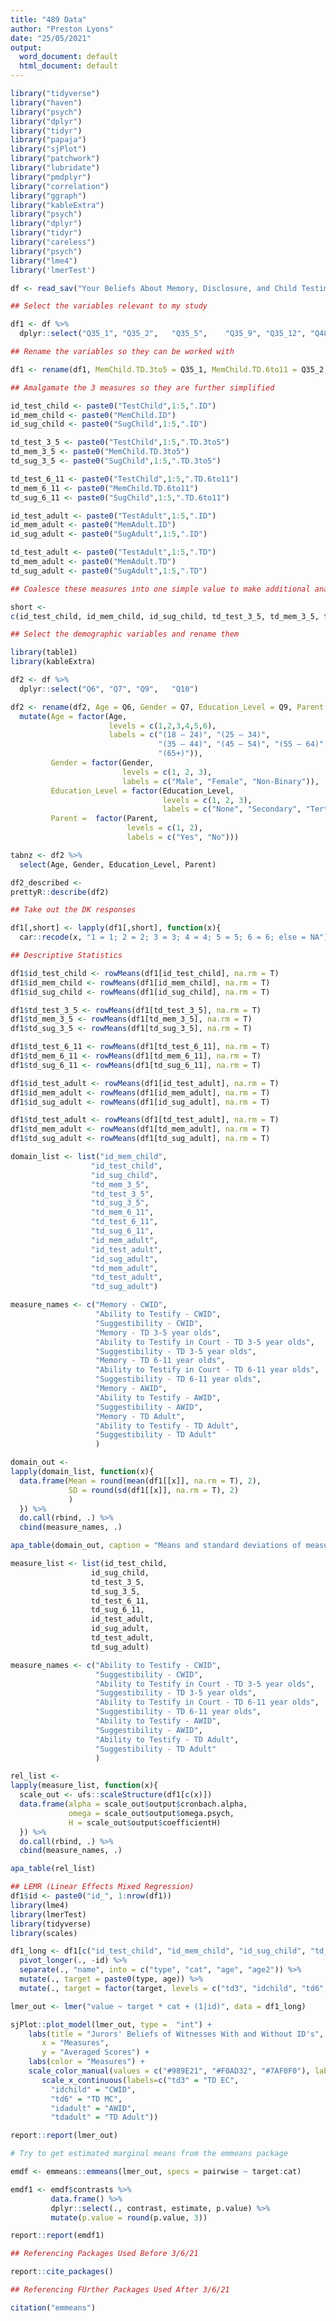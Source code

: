 ```yaml
---
title: "489 Data"
author: "Preston Lyons"
date: "25/05/2021"
output:
  word_document: default
  html_document: default
---
```

```r
library("tidyverse")
library("haven")
library("psych")
library("dplyr")
library("tidyr")
library("papaja")
library("sjPlot")
library("patchwork")
library("lubridate")
library("pmdplyr")
library("correlation")
library("ggraph")
library("kableExtra")
library("psych")
library("dplyr")
library("tidyr")
library("careless")
library("psych")
library("lme4")
library('lmerTest')
```

```r
df <- read_sav("Your Beliefs About Memory, Disclosure, and Child Testimony_April 8, 2019_12.05.sav")
```

```r
## Select the variables relevant to my study

df1 <- df %>%
  dplyr::select("Q35_1", "Q35_2",	"Q35_5",	"Q35_9", "Q35_12", "Q48_1",	"Q48_2",	"Q48_5", "Q48_9",	"Q48_12",	"Q49_1",	"Q49_2",	"Q49_5",	"Q49_9",	"Q49_12",	"Q50_1",	"Q50_2", "Q50_5",	"Q50_9",	"Q50_12", "Q51_1",	"Q51_2",	"Q51_5",	"Q51_9", "Q51_12",	"Q52_1",	"Q52_2",	"Q52_5",	"Q52_9",	"Q52_12", "Q59_1", "Q59_2", "Q59_5", "Q59_9", "Q59_12", "Q60_1", "Q60_2", "Q60_5", "Q60_9", "Q60_12", "Q61_1", "Q61_2", "Q61_5", "Q61_9", "Q61_12", "Q62_1", "Q62_2", "Q62_5", "Q62_9", "Q62_12", "Q63_1", "Q63_2", "Q63_5", "Q63_9", "Q63_12")

## Rename the variables so they can be worked with

df1 <- rename(df1, MemChild.TD.3to5 = Q35_1, MemChild.TD.6to11 = Q35_2, MemChild.ID = Q35_5, MemAdult.TD = Q35_9, MemAdult.ID = Q35_12, SugChild1.TD.3to5 = Q48_1, SugChild1.TD.6to11 = Q48_2, SugChild1.ID = Q48_5, SugAdult1.TD = Q48_9, SugAdult1.ID = Q48_12, SugChild2.TD.3to5 = Q49_1, SugChild2.TD.6to11 = Q49_2, SugChild2.ID = Q49_5, SugAdult2.TD = Q49_9, SugAdult2.ID = Q49_12, SugChild3.TD.3to5 = Q50_1, SugChild3.TD.6to11 = Q50_2, SugChild3.ID = Q50_5, SugAdult3.TD = Q50_9, SugAdult3.ID = Q50_12, SugChild4.TD.3to5 = Q51_1, SugChild4.TD.6to11 = Q51_2, SugChild4.ID = Q51_5, SugAdult4.TD = Q51_9, SugAdult4.ID = Q51_12, SugChild5.TD.3to5 = Q52_1, SugChild5.TD.6to11 = Q52_2, SugChild5.ID = Q52_5, SugAdult5.TD = Q52_9, SugAdult5.ID = Q52_12, TestChild1.TD.3to5 = Q59_1, TestChild1.TD.6to11 = Q59_2, TestChild1.ID = Q59_5, TestAdult1.TD = Q59_9, TestAdult1.ID = Q59_12, TestChild2.TD.3to5 = Q60_1, TestChild2.TD.6to11 = Q60_2, TestChild2.ID = Q60_5, TestAdult2.TD = Q60_9, TestAdult2.ID = Q60_12, TestChild3.TD.3to5 = Q61_1, TestChild3.TD.6to11 = Q61_2, TestChild3.ID = Q61_5, TestAdult3.TD = Q61_9, TestAdult3.ID = Q61_12, TestChild4.TD.3to5 = Q62_1, TestChild4.TD.6to11 = Q62_2, TestChild4.ID = Q62_5, TestAdult4.TD = Q62_9, TestAdult4.ID = Q62_12, TestChild5.TD.3to5 = Q63_1, TestChild5.TD.6to11 = Q63_2, TestChild5.ID = Q63_5, TestAdult5.TD = Q63_9, TestAdult5.ID = Q63_12)

## Amalgamate the 3 measures so they are further simplified

id_test_child <- paste0("TestChild",1:5,".ID")
id_mem_child <- paste0("MemChild.ID")
id_sug_child <- paste0("SugChild",1:5,".ID")

td_test_3_5 <- paste0("TestChild",1:5,".TD.3to5")
td_mem_3_5 <- paste0("MemChild.TD.3to5")
td_sug_3_5 <- paste0("SugChild",1:5,".TD.3to5")

td_test_6_11 <- paste0("TestChild",1:5,".TD.6to11")
td_mem_6_11 <- paste0("MemChild.TD.6to11")
td_sug_6_11 <- paste0("SugChild",1:5,".TD.6to11")

id_test_adult <- paste0("TestAdult",1:5,".ID")
id_mem_adult <- paste0("MemAdult.ID")
id_sug_adult <- paste0("SugAdult",1:5,".ID")

td_test_adult <- paste0("TestAdult",1:5,".TD")
td_mem_adult <- paste0("MemAdult.TD")
td_sug_adult <- paste0("SugAdult",1:5,".TD")

## Coalesce these measures into one simple value to make additional analyses easier to code

short <- 
c(id_test_child, id_mem_child, id_sug_child, td_test_3_5, td_mem_3_5, td_sug_3_5, td_test_6_11, td_mem_6_11, td_sug_6_11, id_test_adult, id_mem_adult, id_sug_adult, td_test_adult, td_mem_adult, td_sug_adult)
```

```r
## Select the demographic variables and rename them

library(table1)
library(kableExtra)

df2 <- df %>%
  dplyr::select("Q6", "Q7",	"Q9",	"Q10")

df2 <- rename(df2, Age = Q6, Gender = Q7, Education_Level = Q9, Parent = Q10) %>%
  mutate(Age = factor(Age, 
                      levels = c(1,2,3,4,5,6),
                      labels = c("(18 – 24)", "(25 – 34)",
                                 "(35 – 44)", "(45 – 54)", "(55 – 64)",
                                 "(65+)")),
         Gender = factor(Gender, 
                         levels = c(1, 2, 3),
                         labels = c("Male", "Female", "Non-Binary")),
         Education_Level = factor(Education_Level,
                                  levels = c(1, 2, 3),
                                  labels = c("None", "Secondary", "Tertiary")),
         Parent =  factor(Parent,
                          levels = c(1, 2),
                          labels = c("Yes", "No")))

tabnz <- df2 %>%
  select(Age, Gender, Education_Level, Parent)

df2_described <- 
prettyR::describe(df2)
```

```r
## Take out the DK responses

df1[,short] <- lapply(df1[,short], function(x){
  car::recode(x, "1 = 1; 2 = 2; 3 = 3; 4 = 4; 5 = 5; 6 = 6; else = NA")})

```

```r
## Descriptive Statistics

df1$id_test_child <- rowMeans(df1[id_test_child], na.rm = T)
df1$id_mem_child <- rowMeans(df1[id_mem_child], na.rm = T)
df1$id_sug_child <- rowMeans(df1[id_sug_child], na.rm = T)

df1$td_test_3_5 <- rowMeans(df1[td_test_3_5], na.rm = T)
df1$td_mem_3_5 <- rowMeans(df1[td_mem_3_5], na.rm = T)
df1$td_sug_3_5 <- rowMeans(df1[td_sug_3_5], na.rm = T)

df1$td_test_6_11 <- rowMeans(df1[td_test_6_11], na.rm = T)
df1$td_mem_6_11 <- rowMeans(df1[td_mem_6_11], na.rm = T)
df1$td_sug_6_11 <- rowMeans(df1[td_sug_6_11], na.rm = T)

df1$id_test_adult <- rowMeans(df1[id_test_adult], na.rm = T)
df1$id_mem_adult <- rowMeans(df1[id_mem_adult], na.rm = T)
df1$id_sug_adult <- rowMeans(df1[id_sug_adult], na.rm = T)

df1$td_test_adult <- rowMeans(df1[td_test_adult], na.rm = T)
df1$td_mem_adult <- rowMeans(df1[td_mem_adult], na.rm = T)
df1$td_sug_adult <- rowMeans(df1[td_sug_adult], na.rm = T)

domain_list <- list("id_mem_child",
                  "id_test_child", 
                  "id_sug_child",
                  "td_mem_3_5",
                  "td_test_3_5",
                  "td_sug_3_5",
                  "td_mem_6_11",
                  "td_test_6_11",
                  "td_sug_6_11",
                  "id_mem_adult",
                  "id_test_adult",
                  "id_sug_adult",
                  "td_mem_adult",
                  "td_test_adult",
                  "td_sug_adult")

measure_names <- c("Memory - CWID",
                   "Ability to Testify - CWID",
                   "Suggestibility - CWID",
                   "Memory - TD 3-5 year olds",
                   "Ability to Testify in Court - TD 3-5 year olds",
                   "Suggestibility - TD 3-5 year olds",
                   "Memory - TD 6-11 year olds",
                   "Ability to Testify in Court - TD 6-11 year olds",
                   "Suggestibility - TD 6-11 year olds",
                   "Memory - AWID",
                   "Ability to Testify - AWID",
                   "Suggestibility - AWID",
                   "Memory - TD Adult",
                   "Ability to Testify - TD Adult",
                   "Suggestibility - TD Adult"
                   )

domain_out <- 
lapply(domain_list, function(x){
  data.frame(Mean = round(mean(df1[[x]], na.rm = T), 2),
             SD = round(sd(df1[[x]], na.rm = T), 2)
             )
  }) %>%
  do.call(rbind, .) %>%
  cbind(measure_names, .)

apa_table(domain_out, caption = "Means and standard deviations of measures in the study")
```

```r
measure_list <- list(id_test_child, 
                  id_sug_child,
                  td_test_3_5,
                  td_sug_3_5,
                  td_test_6_11,
                  td_sug_6_11,
                  id_test_adult,
                  id_sug_adult,
                  td_test_adult,
                  td_sug_adult)

measure_names <- c("Ability to Testify - CWID",
                   "Suggestibility - CWID",
                   "Ability to Testify in Court - TD 3-5 year olds",
                   "Suggestibility - TD 3-5 year olds",
                   "Ability to Testify in Court - TD 6-11 year olds",
                   "Suggestibility - TD 6-11 year olds",
                   "Ability to Testify - AWID",
                   "Suggestibility - AWID",
                   "Ability to Testify - TD Adult",
                   "Suggestibility - TD Adult"
                   )

rel_list <- 
lapply(measure_list, function(x){
  scale_out <- ufs::scaleStructure(df1[c(x)])
  data.frame(alpha = scale_out$output$cronbach.alpha,
             omega = scale_out$output$omega.psych,
             H = scale_out$output$coefficientH)
  }) %>%
  do.call(rbind, .) %>%
  cbind(measure_names, .)

apa_table(rel_list)
```

```r
## LEMR (Linear Effects Mixed Regression)
df1$id <- paste0("id_", 1:nrow(df1))
library(lme4)
library(lmerTest)
library(tidyverse)
library(scales)

df1_long <- df1[c("id_test_child", "id_mem_child", "id_sug_child", "td_test_3_5", "td_mem_3_5", "td_sug_3_5", "td_test_6_11", "td_mem_6_11", "td_sug_6_11", "id_test_adult", "id_mem_adult", "id_sug_adult", "td_test_adult", "td_mem_adult", "td_sug_adult", "id")] %>%
  pivot_longer(., -id) %>%
  separate(., "name", into = c("type", "cat", "age", "age2")) %>%
  mutate(., target = paste0(type, age)) %>%
  mutate(., target = factor(target, levels = c("td3", "idchild", "td6", "idadult", "tdadult")))

lmer_out <- lmer("value ~ target * cat + (1|id)", data = df1_long)

sjPlot::plot_model(lmer_out, type =  "int") +
    labs(title = "Jurors' Beliefs of Witnesses With and Without ID's",
       x = "Measures",
       y = "Averaged Scores") +
    labs(color = "Measures") +
    scale_color_manual(values = c("#989E21", "#F0AD32", "#7AF0F0"), labels = c("Memory", "Suggestability", "Ability to Testify")) +
       scale_x_continuous(labels=c("td3" = "TD EC",
         "idchild" = "CWID",
         "td6" = "TD MC",
         "idadult" = "AWID",
         "tdadult" = "TD Adult"))

report::report(lmer_out)

# Try to get estimated marginal means from the emmeans package

emdf <- emmeans::emmeans(lmer_out, specs = pairwise ~ target:cat)

emdf1 <- emdf$contrasts %>%
         data.frame() %>%
         dplyr::select(., contrast, estimate, p.value) %>%
         mutate(p.value = round(p.value, 3))

report::report(emdf1)
```



```r
## Referencing Packages Used Before 3/6/21

report::cite_packages()

## Referencing FUrther Packages Used After 3/6/21

citation("emmeans")
```





